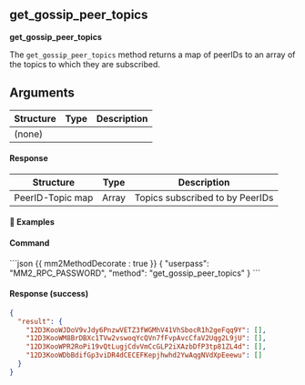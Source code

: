## get_gossip_peer_topics

**get_gossip_peer_topics**

The `get_gossip_peer_topics` method returns a map of peerIDs to an array of the topics to which they are subscribed.

## Arguments

| Structure | Type | Description |
| --------- | ---- | ----------- |
| (none)    |      |             |

#### Response

| Structure        | Type  | Description                     |
| ---------------- | ----- | ------------------------------- |
| PeerID-Topic map | Array | Topics subscribed to by PeerIDs |

#### 📌 Examples

#### Command

<CodeGroup title="" tag="POST" label="get_gossip_peer_topics">
```json {{ mm2MethodDecorate : true }}
{
  "userpass": "MM2_RPC_PASSWORD",
  "method": "get_gossip_peer_topics"
}
```
</CodeGroup>


<CollapsibleSection expandedText='Hide Response' collapsedText='Show Response'>

#### Response (success)

```json
{
  "result": {
    "12D3KooWJDoV9vJdy6PnzwVETZ3fWGMhV41VhSbocR1h2geFqq9Y": [],
    "12D3KooWM8BrDBXc1TVw2vswoqYcQVn7fFvpAvcCfaV2Uqg2L9jU": [],
    "12D3KooWPR2RoPi19vQtLugjCdvVmCcGLP2iXAzbDfP3tp81ZL4d": [],
    "12D3KooWDbBdifGp3viDR4dCECEFKepjhwhd2YwAqgNVdXpEeewu": []
  }
}
```

</CollapsibleSection>
